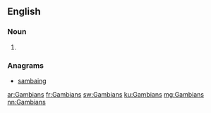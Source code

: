 ==English==

===Noun===
{{head|en|noun plural form}}

# {{plural of|Gambian|lang=en}}

===Anagrams===
* [[sambaing#English|sambaing]]

[[ar:Gambians]]
[[fr:Gambians]]
[[sw:Gambians]]
[[ku:Gambians]]
[[mg:Gambians]]
[[nn:Gambians]]